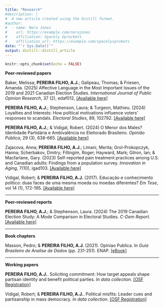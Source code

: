 ```yaml
---
title: "Research"
#description: |
#  A new article created using the Distill format.
#author:
#  - name: Nora Jones 
#    url: https://example.com/norajones
#    affiliation: Spacely Sprockets
#    affiliation_url: https://example.com/spacelysprokets
date: "`r Sys.Date()`"
output: distill::distill_article
---
```


```r
knitr::opts_chunk$set(echo = FALSE)
```

**Peer-reviewed papers** 

Baker, Melissa; **PEREIRA FILHO, A.J.**; Galipeau, Thomas; & Friesen, Amanda. (2025) Affective Language in the Most Important Issues of the 2019 and 2021 Canadian Election Studies. *International Journal of Public Opinion Research*, 37 (2), edaf012,
<a href="https://doi.org/10.1093/ijpor/edaf012" target = "_blank">[Available here]</a> 

**PEREIRA FILHO, A.J.**; Stephenson, Laura; & Turgeon, Mathieu. (2024) Loyalties and Interests: How political motivations influence voters' responses to scandals. *Electoral Studies*, 89, 102792. <a href="https://www.sciencedirect.com/science/article/pii/S0261379424000507" target = "_blank">[Available here]</a>

**PEREIRA FILHO, A.J.**; & Vidigal, Robert. (2024) O Menor dos Males? Identidade Partidária e Ambivalência no Eleitorado Brasileiro. *Opinião Pública*, 29 (3), 638-665. <a href="https://www.scielo.br/j/op/a/ssLvpz8qB5VcyxBpdc5PSqp/#" target = "_blank">[Available here]</a>

Zajacova, Anna; **PEREIRA FILHO, A.J.**; Limani, Merita; Grol-Prokopczyk, Hanna; Scherbakov, Dmitry; Fillingim, Roger; Hayward, Mark; Gilron, Ian; & Macfarlane, Gary. (2023) Self-reported pain treatment practices among U.S. and Canadian adults: Findings from a population survey. *Innovation in Aging*, 7(10), igad103. <a href="https://academic.oup.com/innovateage/article/7/10/igad103/7275223?searchresult=1" target = "_blank">[Available here]</a>

Vidigal, Robert; & **PEREIRA FILHO, A.J.** (2017). Educação e conhecimento político: duas faces de uma mesma moeda ou moedas diferentes? *Em Tese*, vol 14 (1), 172-195. <a href="https://periodicos.ufsc.br/index.php/emtese/article/view/1806-5023.2017v14n1p172" target = "_blank">[Available here]</a>

***

**Peer-reviewed reports**

**PEREIRA FILHO, A.J.**; & Stephenson, Laura. (2024) The 2019 Canadian Election Study: A Mode Comparison in Electoral Studies. *C-Dem Report*. <a href="https://ir.lib.uwo.ca/c-dem_workingpapers/12/" target = "_blank">[Available here]</a>


***

**Book chapters**

Masson, Pedro; & **PEREIRA FILHO, A.J.** (2021). Opiniao Publica. In *Guia Brasileiro de Analise de Dados* (pp. 231-251). ENAP. <a href="https://repositorio.enap.gov.br/bitstream/1/6039/1/Guia%20BR%20de%20Ana%CC%81lise%20de%20Dados.pdf" target = "_blank">[eBook]</a>

***

**Working papers**

**PEREIRA FILHO, A.J.**. Soliciting commitment: How target appeals shape partisan identity and benefit political parties. *In data collection*. <a href="https://osf.io/4kfnm?mode=&revisionId=&view_only=" target = "_blank">[OSF Registration]</a>

Vidigal, Robert; & **PEREIRA FILHO, A.J.**. Political misfits: Leader cues and partisanship in mass democracy. *In data collection*. <a href="https://osf.io/9f3gz?mode=&revisionId=&view_only=" target = "_blank">[OSF Registration]</a> 




